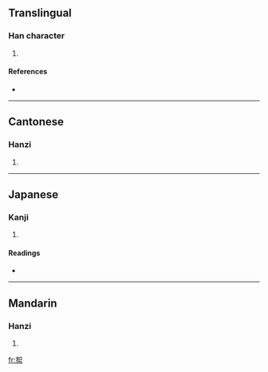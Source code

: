 ==Translingual==

===Han character===
{{Han char|rn=50|rad=巾|as=06|sn=9|four=4622<sub>7</sub>|canj=女口中月 (VRLB)}}

# {{defn|Han|sort=巾06}}

====References====
* {{Han ref|kx=0331.090|dkj=08884|dj=0636.240|hdz=10738.080|uh=5E24|ud=24100|bh=CEB4|bd=52916}}

----

==Cantonese==

===Hanzi===
{{yue-hanzi|jyut=|y=yu4}}

# {{defn|Cantonese}}

----

==Japanese==

===Kanji===
{{ja-kanji|grade=|rs=巾06}}

# {{defn|Japanese}}

====Readings====
* {{ja-readings|on=[[げよ]] (geyo), [[によ]] (niyo)|kun=}}

----

==Mandarin==

===Hanzi===
{{cmn-hanzi|pin=[[rú]] ([[ru2]])|wg=ju<sup>2</sup>}}

# {{defn|Mandarin}}

[[fr:帤]]